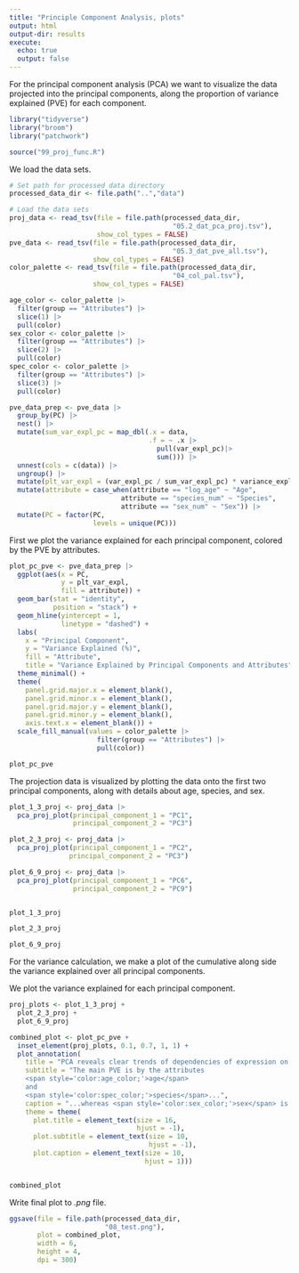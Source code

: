 ```yaml
---
title: "Principle Component Analysis, plots"
output: html
output-dir: results
execute:
  echo: true
  output: false
---
```


For the principal component analysis (PCA) we want to visualize the data projected into the principal components, along the proportion of variance explained (PVE) for each component.

```r
library("tidyverse")
library("broom")
library("patchwork")

source("99_proj_func.R")
```

We load the data sets.

```r
# Set path for processed data directory
processed_data_dir <- file.path("..","data")

# Load the data sets
proj_data <- read_tsv(file = file.path(processed_data_dir,
                                         "05.2_dat_pca_proj.tsv"),
                      show_col_types = FALSE)
pve_data <- read_tsv(file = file.path(processed_data_dir,
                                         "05.3_dat_pve_all.tsv"),
                     show_col_types = FALSE)
color_palette <- read_tsv(file = file.path(processed_data_dir,
                                         "04_col_pal.tsv"),
                     show_col_types = FALSE)
```

```r
age_color <- color_palette |>
  filter(group == "Attributes") |>
  slice(1) |>
  pull(color)
sex_color <- color_palette |>
  filter(group == "Attributes") |>
  slice(2) |>
  pull(color)
spec_color <- color_palette |>
  filter(group == "Attributes") |>
  slice(3) |>
  pull(color)
```

```r
pve_data_prep <- pve_data |>
  group_by(PC) |>
  nest() |>
  mutate(sum_var_expl_pc = map_dbl(.x = data,
                                   .f = ~ .x |>
                                     pull(var_expl_pc)|>
                                     sum())) |>
  unnest(cols = c(data)) |>
  ungroup() |>
  mutate(plt_var_expl = (var_expl_pc / sum_var_expl_pc) * variance_explained) |>
  mutate(attribute = case_when(attribute == "log_age" ~ "Age",
                            attribute == "species_num" ~ "Species",
                            attribute == "sex_num" ~ "Sex")) |>
  mutate(PC = factor(PC,
                     levels = unique(PC)))

```

First we plot the variance explained for each principal component, colored by the PVE by attributes.

```r
plot_pc_pve <- pve_data_prep |>
  ggplot(aes(x = PC,
             y = plt_var_expl,
             fill = attribute)) + 
  geom_bar(stat = "identity",
           position = "stack") +
  geom_hline(yintercept = 1,
             linetype = "dashed") +
  labs(
    x = "Principal Component",
    y = "Variance Explained (%)",
    fill = "Attribute",
    title = "Variance Explained by Principal Components and Attributes") +
  theme_minimal() +
  theme(
    panel.grid.major.x = element_blank(),
    panel.grid.minor.x = element_blank(),
    panel.grid.major.y = element_blank(),
    panel.grid.minor.y = element_blank(),
    axis.text.x = element_blank()) +
  scale_fill_manual(values = color_palette |>
                      filter(group == "Attributes") |>
                      pull(color))

plot_pc_pve
```

The projection data is visualized by plotting the data onto the first two principal components, along with details about age, species, and sex.

```r
plot_1_3_proj <- proj_data |>
  pca_proj_plot(principal_component_1 = "PC1",
                principal_component_2 = "PC3")

plot_2_3_proj <- proj_data |>
  pca_proj_plot(principal_component_1 = "PC2",
               principal_component_2 = "PC3")

plot_6_9_proj <- proj_data |>
  pca_proj_plot(principal_component_1 = "PC6",
                principal_component_2 = "PC9")


plot_1_3_proj

plot_2_3_proj

plot_6_9_proj
```

For the variance calculation, we make a plot of the cumulative along side the variance explained over all principal components.

We plot the variance explained for each principal component.

```r
proj_plots <- plot_1_3_proj +
  plot_2_3_proj +
  plot_6_9_proj

combined_plot <- plot_pc_pve +
  inset_element(proj_plots, 0.1, 0.7, 1, 1) +
  plot_annotation(
    title = "PCA reveals clear trends of dependencies of expression on attributes",
    subtitle = "The main PVE is by the attributes 
    <span style='color:age_color;'>age</span>
    and
    <span style='color:spec_color;'>species</span>...",
    caption = "...whereas <span style='color:sex_color;'>sex</span> is mainly represented in the lower ranking principal components.",
    theme = theme(
      plot.title = element_text(size = 16,
                                hjust = -1),
      plot.subtitle = element_text(size = 10,
                                   hjust = -1),
      plot.caption = element_text(size = 10,
                                  hjust = 1)))


combined_plot
```

Write final plot to *.png* file.

```r
ggsave(file = file.path(processed_data_dir,
                        "08_test.png"),
       plot = combined_plot,
       width = 6,
       height = 4,
       dpi = 300)
```

